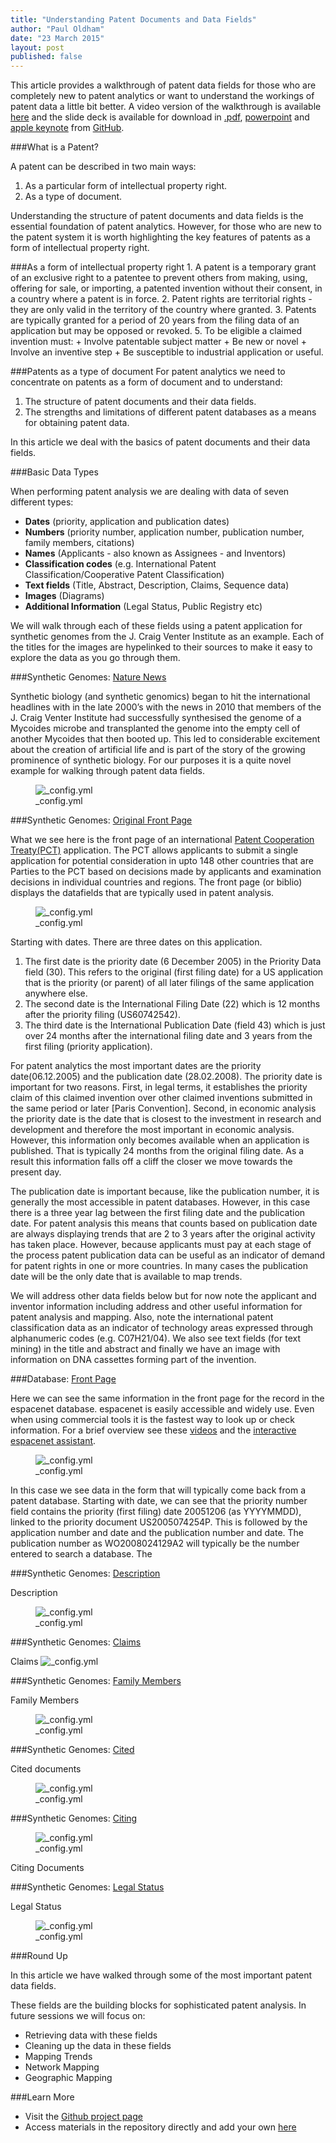 ```yaml
---
title: "Understanding Patent Documents and Data Fields"
author: "Paul Oldham"
date: "23 March 2015"
layout: post
published: false
---
```


This article provides a walkthrough of patent data fields for those who are completely new to patent analytics or want to understand the workings of patent data a little bit better. A video version of the walkthrough is available [here](https://youtu.be/RDPlIUB0_QE?list=PLsZOGmKUMi56dAuqSEHjVWkxEf3MbXlQG) and the slide deck is available for download in [.pdf](https://github.com/poldham/opensource-patent-analytics/raw/master/C_obtaining_patent_data/understanding_data_fields/patent_data_fields_OM.pdf), [powerpoint](https://github.com/poldham/opensource-patent-analytics/raw/master/C_obtaining_patent_data/understanding_data_fields/patent_data_fields_OM.pptx) and [apple keynote](https://github.com/poldham/opensource-patent-analytics/raw/master/C_obtaining_patent_data/understanding_data_fields/patent_data_fields_OM.key) from [GitHub](https://github.com/poldham/opensource-patent-analytics/tree/master/C_obtaining_patent_data/understanding_data_fields).

###What is a Patent?

A patent can be described in two main ways:

1. As a particular form of intellectual property right.
2. As a type of document.

Understanding the structure of patent documents and data fields is the essential foundation of patent analytics. However, for those who are new to the patent system it is worth highlighting the key features of patents as a form of intellectual property right. 

###As a form of intellectual property right
1. A patent is a temporary grant of an exclusive right to a patentee to prevent others from making, using, offering for sale, or importing, a patented invention without their consent, in a country where a patent is in force.
2. Patent rights are territorial rights - they are only valid in the territory of the country where granted. 
3. Patents are typically granted for a period of 20 years from the filing data of an application but may be opposed or revoked.
5. To be eligible a claimed invention must:
    + Involve patentable subject matter
    + Be new or novel
    + Involve an inventive step
    + Be susceptible to industrial application or useful.

###Patents as a type of document
For patent analytics we need to concentrate on patents as a form of document and to understand:

1. The structure of patent documents and their data fields.
2. The strengths and limitations of different patent databases as a means for obtaining patent data. 

In this article we deal with the basics of patent documents and their data fields. 

###Basic Data Types

When performing patent analysis we are dealing with data of seven different types:

- **Dates** (priority, application and publication dates)
- **Numbers** (priority number, application number, publication number, family members, citations)
- **Names** (Applicants - also known as Assignees - and Inventors)
- **Classification codes** (e.g. International Patent Classification/Cooperative Patent Classification)
- **Text fields** (Title, Abstract, Description, Claims, Sequence data)
- **Images** (Diagrams)
- **Additional Information** (Legal Status, Public Registry etc)

We will walk through each of these fields using a patent application for synthetic genomes from the J. Craig Venter Institute as an example. Each of the titles for the images are hypelinked to their sources to make it easy to explore the data as you go through them. 

###Synthetic Genomes: [Nature News](http://www.nature.com/nature/journal/v473/n7347/full/473403a.html)

Synthetic biology (and synthetic genomics) began to hit the international headlines with in the late 2000's with the news in 2010 that members of the J. Craig Venter Institute had successfully synthesised the genome of a Mycoides microbe and transplanted the genome into the empty cell of another Mycoides that then booted up. This led to considerable excitement about the creation of artificial life and is part of the story of the growing prominence of synthetic biology. For our purposes it is a quite novel example for walking through patent data fields. 

![_config.yml]({{ site.baseurl }}/images/datafields/synthetic_genomes_nature_news.png)

###Synthetic Genomes: [Original Front Page](http://worldwide.espacenet.com/publicationDetails/originalDocument?CC=WO&NR=2008024129A2&KC=A2&FT=D&ND=5&date=20080228&DB=EPODOC&locale=en_EP)

What we see here is the front page of an international [Patent Cooperation Treaty(PCT)](http://www.wipo.int/pct/en/) application. The PCT allows applicants to submit a single application for potential consideration in upto 148 other countries that are Parties to the PCT based on decisions made by applicants and examination decisions in individual countries and regions. The front page (or biblio) displays the datafields that are typically used in patent analysis. 

![_config.yml]({{ site.baseurl }}/images/datafields/synthetic_genomes_frontpage_WO.png)

Starting with dates. There are three dates on this application. 

1. The first date is the priority date (6 December 2005) in the Priority Data field (30). This refers to the original (first filing date) for a US application that is the priority (or parent) of all later filings of the same application anywhere else.
2. The second date is the International Filing Date (22) which is 12 months after the priority filing (US60742542).
3. The third date is the International Publication Date (field 43) which is just over 24 months after the international filing date and 3 years from the first filing (priority application). 

For patent analytics the most important dates are the priority date(06.12.2005) and the publication date (28.02.2008). The priority date is important for two reasons. First, in legal terms, it establishes the priority claim of this claimed invention over other claimed inventions submitted in the same period or later [Paris Convention]. Second, in economic analysis the priority date is the date that is closest to the investment in research and development and therefore the most important in economic analysis. However, this information only becomes available when an application is published. That is typically 24 months from the original filing date. As a result this information falls off a cliff the closer we move towards the present day. 

The publication date is important because, like the publication number, it is generally the most accessible in patent databases. However, in this case there is a three year lag between the first filing date and the publication date. For patent analysis this means that counts based on publication date are always displaying trends that are 2 to 3 years after the original activity has taken place. However, because applicants must pay at each stage of the process patent publication data can be useful as an indicator of demand for patent rights in one or more countries. In many cases the publication date will be the only date that is available to map trends. 

We will address other data fields below but for now note the applicant and inventor information including address and other useful information for patent analysis and mapping. Also, note the international patent classification data as an indicator of technology areas expressed through alphanumeric codes (e.g. C07H21/04). We also see text fields (for text mining) in the title and abstract and finally we have an image with information on DNA cassettes forming part of the invention. 

###Database: [Front Page](http://worldwide.espacenet.com/publicationDetails/biblio?CC=WO&NR=2008024129A2&KC=A2&FT=D&ND=5&date=20080228&DB=EPODOC&locale=en_EP)

Here we can see the same information in the front page for the record in the espacenet database. espacenet is easily accessible and widely use. Even when using commercial tools it is the fastest way to look up or check information. For a brief overview see these [videos](https://www.youtube.com/playlist?list=PLsZOGmKUMi55SmfBRlNCSq_ZmxLHz16fO) and the [interactive espacenet assistant](http://application.epo.org/wbt/espacenet/).

![_config.yml]({{ site.baseurl }}/images/datafields/synthetic_genomes_WO.png)

In this case we see data in the form that will typically come back from a patent database. Starting with date, we can see that the priority number field contains the priority (first filing) date 20051206 (as YYYYMMDD), linked to the priority document US2005074254P. This is followed by the application number and date and the publication number and date. The publication number as WO2008024129A2 will typically be the number entered to search a database. The 

###Synthetic Genomes: [Description](http://worldwide.espacenet.com/publicationDetails/description;jsessionid=2kCKJqOvMF0Te-kUiu5GaPA9.espacenet_levelx_prod_2?CC=WO&NR=2008024129A2&KC=A2&FT=D&ND=5&date=20080228&DB=EPODOC&locale=en_EP)

Description

![_config.yml]({{ site.baseurl }}/images/datafields/synthetic_genomes_description.png)

###Synthetic Genomes: [Claims](http://worldwide.espacenet.com/publicationDetails/claims?CC=WO&NR=2008024129A2&KC=A2&FT=D&ND=5&date=20080228&DB=EPODOC&locale=en_EP)

Claims
![_config.yml]({{ site.baseurl }}/images/datafields/synthetic_genomes_claims.png)


###Synthetic Genomes: [Family Members](http://worldwide.espacenet.com/publicationDetails/inpadocPatentFamily?CC=WO&NR=2008024129A2&KC=A2&FT=D&ND=5&date=20080228&DB=EPODOC&locale=en_EP)

Family Members

![_config.yml]({{ site.baseurl }}/images/datafields/synthetic_genomes_WO_family.png)

###Synthetic Genomes: [Cited](http://worldwide.espacenet.com/publicationDetails/citedDocuments?CC=WO&NR=2008024129A2&KC=A2&FT=D&ND=5&date=20080228&DB=EPODOC&locale=en_EP)

Cited documents

![_config.yml]({{ site.baseurl }}/images/datafields/synthetic_genomes_WO_cited.png)

###Synthetic Genomes: [Citing](http://worldwide.espacenet.com/publicationDetails/citingDocuments?CC=WO&NR=2008024129A2&KC=A2&FT=D&ND=5&date=20080228&DB=EPODOC&locale=en_EP)

![_config.yml]({{ site.baseurl }}/images/datafields/synthetic_genomes_WO_citing.png)

Citing Documents

###Synthetic Genomes: [Legal Status](http://worldwide.espacenet.com/publicationDetails/inpadoc?CC=WO&NR=2008024129A2&KC=A2&FT=D&ND=5&date=20080228&DB=EPODOC&locale=en_EP)

Legal Status

![_config.yml]({{ site.baseurl }}/images/datafields/synthetic_genomes_WO_legalstatus.png)

###Round Up

In this article we have walked through some of the most important patent data fields. 

These fields are the building blocks for sophisticated patent analysis. In future sessions we will focus on:

- Retrieving data with these fields
- Cleaning up the data in these fields
- Mapping Trends
- Network Mapping
- Geographic Mapping

###Learn More

- Visit the [Github project page](http://poldham.github.io/opensource-patent-analytics/)
- Access materials in the repository directly and add your own [here](https://github.com/poldham/opensource-patent-analytics)